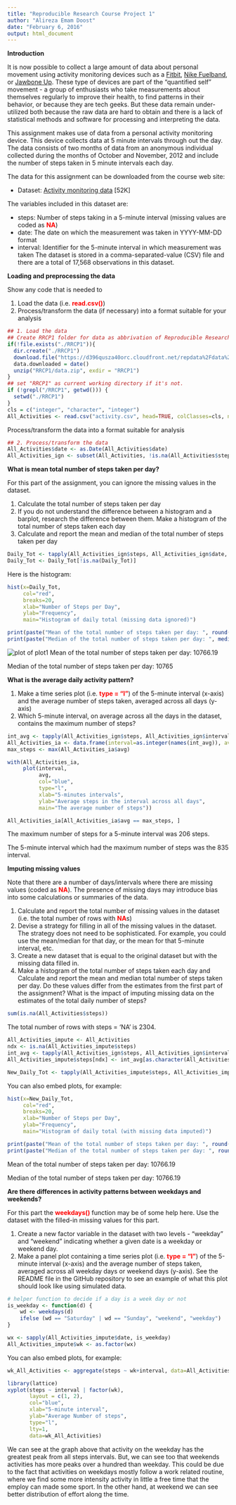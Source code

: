 ```yaml
---
title: "Reproducible Research Course Project 1"
author: "Alireza Emam Doost"
date: "February 6, 2016"
output: html_document
---
```


**Introduction**

It is now possible to collect a large amount of data about personal movement using activity monitoring devices such as a [Fitbit](www.fitbit.com), [Nike Fuelband](http://www.nike.com/us/en_us/c/nikeplus-fuelband), or [Jawbone Up](https://jawbone.com/up). These type of devices are part of the "quantified self" movement - a group of enthusiasts who take measurements about themselves regularly to improve their health, to find patterns in their behavior, or because they are tech geeks. But these data remain under-utilized both because the raw data are hard to obtain and there is a lack of statistical methods and software for processing and interpreting the data.

This assignment makes use of data from a personal activity monitoring device. This device collects data at 5 minute intervals through out the day. The data consists of two months of data from an anonymous individual collected during the months of October and November, 2012 and include the number of steps taken in 5 minute intervals each day.

The data for this assignment can be downloaded from the course web site:

* Dataset: [Activity monitoring data](https://d396qusza40orc.cloudfront.net/repdata%2Fdata%2Factivity.zip) [52K]

The variables included in this dataset are:

* steps: Number of steps taking in a 5-minute interval (missing values are coded as <span style="color:red">__NA__</span>)
* date: The date on which the measurement was taken in YYYY-MM-DD format
* interval: Identifier for the 5-minute interval in which measurement was taken
The dataset is stored in a comma-separated-value (CSV) file and there are a total of 17,568 observations in this dataset.

__Loading and preprocessing the data__

Show any code that is needed to

1. Load the data (i.e. <span style="color:red">__read.csv()__</span>)
2. Process/transform the data (if necessary) into a format suitable for your analysis

```r
## 1. Load the data
## Create RRCP1 folder for data as abbrivation of Reproducible Research Course Project 1
if(!file.exists("./RRCP1")){ 
  dir.create("./RRCP1") 
  download.file("https://d396qusza40orc.cloudfront.net/repdata%2Fdata%2Factivity.zip", "RRCP1/data.zip") 
  data.downloaded = date()
  unzip("RRCP1/data.zip", exdir = "RRCP1")
}
## set "RRCP1" as current working directory if it's not.
if (!grepl("/RRCP1", getwd())) {
  setwd("./RRCP1")  
}
cls = c("integer", "character", "integer")
All_Activities <- read.csv("activity.csv", head=TRUE, colClasses=cls, na.strings="NA")

```

Process/transform the data into a format suitable for analysis

```r
## 2. Process/transform the data
All_Activities$date <- as.Date(All_Activities$date)
All_Activities_ign <- subset(All_Activities, !is.na(All_Activities$steps))

```

__What is mean total number of steps taken per day?__

For this part of the assignment, you can ignore the missing values in the dataset.

1. Calculate the total number of steps taken per day
2. If you do not understand the difference between a histogram and a barplot, research the difference between them. Make a histogram of the total number of steps taken each day
3. Calculate and report the mean and median of the total number of steps taken per day


```r
Daily_Tot <- tapply(All_Activities_ign$steps, All_Activities_ign$date, sum, na.rm=TRUE, simplify=T)
Daily_Tot <- Daily_Tot[!is.na(Daily_Tot)]
```

Here is the histogram:

```r
hist(x=Daily_Tot,
     col="red",
     breaks=20,
     xlab="Number of Steps per Day",
     ylab="Frequency",
     main="Histogram of daily total (missing data ignored)")

print(paste("Mean of the total number of steps taken per day: ", round(mean(Daily_Tot),2)))
print(paste("Median of the total number of steps taken per day: ", median(Daily_Tot)))
```
![plot of plot1](./figure/plot1.png)
Mean of the total number of steps taken per day:  10766.19

Median of the total number of steps taken per day:  10765

__What is the average daily activity pattern?__

1. Make a time series plot (i.e. <span style="color:red">__type = "l"__</span>) of the 5-minute interval (x-axis) and the average number of steps taken, averaged across all days (y-axis)
2. Which 5-minute interval, on average across all the days in the dataset, contains the maximum number of steps?

```r
int_avg <- tapply(All_Activities_ign$steps, All_Activities_ign$interval, mean, na.rm=TRUE, simplify=T)
All_Activities_ia <- data.frame(interval=as.integer(names(int_avg)), avg=int_avg)
max_steps <- max(All_Activities_ia$avg)
```

```r
with(All_Activities_ia,
     plot(interval,
          avg,
          col="blue",
          type="l",
          xlab="5-minutes intervals",
          ylab="Average steps in the interval across all days",
          main="The average number of steps"))

All_Activities_ia[All_Activities_ia$avg == max_steps, ]
```         
The maximum number of steps for a 5-minute interval was 206 steps.

The 5-minute interval which had the maximum number of steps was the 835 interval.         
          
__Imputing missing values__

Note that there are a number of days/intervals where there are missing values (coded as <span style="color:red">__NA__</span>). The presence of missing days may introduce bias into some calculations or summaries of the data.

1. Calculate and report the total number of missing values in the dataset (i.e. the total number of rows with <span style="color:red">__NA__</span>s)
2. Devise a strategy for filling in all of the missing values in the dataset. The strategy does not need to be sophisticated. For example, you could use the mean/median for that day, or the mean for that 5-minute interval, etc.
3. Create a new dataset that is equal to the original dataset but with the missing data filled in.
4. Make a histogram of the total number of steps taken each day and Calculate and report the mean and median total number of steps taken per day. Do these values differ from the estimates from the first part of the assignment? What is the impact of imputing missing data on the estimates of the total daily number of steps?

```r
sum(is.na(All_Activities$steps))
```
The total number of rows with steps = 'NA' is 2304.
```r
All_Activities_impute <- All_Activities
ndx <- is.na(All_Activities_impute$steps)
int_avg <- tapply(All_Activities_ign$steps, All_Activities_ign$interval, mean, na.rm=TRUE, simplify=T)
All_Activities_impute$steps[ndx] <- int_avg[as.character(All_Activities_impute$interval[ndx])]

New_Daily_Tot <- tapply(All_Activities_impute$steps, All_Activities_impute$date, sum, na.rm=TRUE, simplify=T)
```

You can also embed plots, for example:

```r
hist(x=New_Daily_Tot,
     col="red",
     breaks=20,
     xlab="Number of Steps per Day",
     ylab="Frequency",
     main="Histogram of daily total (with missing data imputed)")

print(paste("Mean of the total number of steps taken per day: ", round(mean(New_Daily_Tot),2)))
print(paste("Median of the total number of steps taken per day: ", round(median(New_Daily_Tot),2)))

```
Mean of the total number of steps taken per day:  10766.19

Median of the total number of steps taken per day:  10766.19

__Are there differences in activity patterns between weekdays and weekends?__

For this part the <span style="color:red">__weekdays()__</span> function may be of some help here. Use the dataset with the filled-in missing values for this part.

1. Create a new factor variable in the dataset with two levels - "weekday" and "weekend" indicating whether a given date is a weekday or weekend day.
2. Make a panel plot containing a time series plot (i.e. <span style="color:red">__type = "l"__</span>) of the 5-minute interval (x-axis) and the average number of steps taken, averaged across all weekday days or weekend days (y-axis). See the README file in the GitHub repository to see an example of what this plot should look like using simulated data.



```r
# helper function to decide if a day is a week day or not
is_weekday <- function(d) {
    wd <- weekdays(d)
    ifelse (wd == "Saturday" | wd == "Sunday", "weekend", "weekday")
}

wx <- sapply(All_Activities_impute$date, is_weekday)
All_Activities_impute$wk <- as.factor(wx)
```

You can also embed plots, for example:

```r
wk_All_Activities <- aggregate(steps ~ wk+interval, data=All_Activities_impute, FUN=mean)

library(lattice)
xyplot(steps ~ interval | factor(wk),
       layout = c(1, 2),
       col="blue",
       xlab="5-minute interval",
       ylab="Average Number of steps",
       type="l",
       lty=1,
       data=wk_All_Activities)
```

We can see at the graph above that activity on the weekday has the greatest peak from all steps intervals. But, we can see too that weekends activities has more peaks over a hundred than weekday. This could be due to the fact that activities on weekdays mostly follow a work related routine, where we find some more intensity activity in little a free time that the employ can made some sport. In the other hand, at weekend we can see better distribution of effort along the time.
